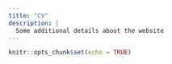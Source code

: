 ```yaml
---
title: "CV"
description: |
  Some additional details about the website
---
```


```r
knitr::opts_chunk$set(echo = TRUE)
```

